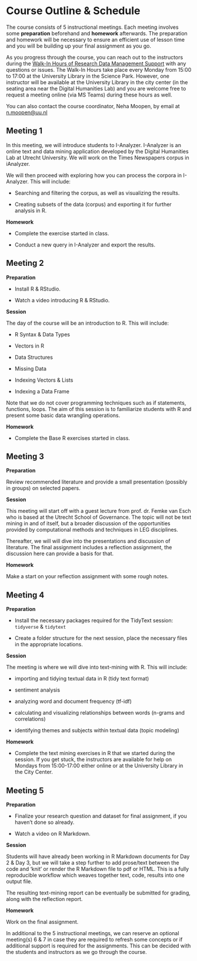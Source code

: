 # Course Outline & Schedule {.unnumbered}

The course consists of 5 instructional meetings. Each meeting involves some **preparation** beforehand and **homework** afterwards. The preparation and homework will be necessary to ensure an efficient use of lesson time and you will be building up your final assignment as you go.

As you progress through the course, you can reach out to the instructors during the [Walk-In Hours of Research Data Management Support](https://www.uu.nl/en/research/research-data-management/walk-in-hours-workshops/walk-in-hours-research-data-software) with any questions or issues. The Walk-In Hours take place every Monday from 15:00 to 17:00 at the University Library in the Science Park. However, one instructor will be available at the University Library in the city center (in the seating area near the Digital Humanities Lab) and you are welcome free to request a meeting online (via MS Teams) during these hours as well.

You can also contact the course coordinator, Neha Moopen, by email at [n.moopen@uu.nl](n.moopen@uu.nl)

::: {.panel-tabset}

## Meeting 1

In this meeting, we will introduce students to I-Analyzer. I-Analyzer is an online text and data mining application developed by the Digital Humanities Lab at Utrecht University. We will work on the Times Newspapers corpus in iAnalyzer.

We will then proceed with exploring how you can process the corpora in I-Analyzer. This will include:

- Searching and filtering the corpus, as well as visualizing the results. 

- Creating subsets of the data (corpus) and exporting it for further analysis in R.

**Homework**

- Complete the exercise started in class.

- Conduct a new query in I-Analyzer and export the results.

## Meeting 2

**Preparation**

- Install R & RStudio.

- Watch a video introducing R & RStudio.

**Session**

The day of the course will be an introduction to R. This will include:

- R Syntax & Data Types

- Vectors in R

- Data Structures

- Missing Data

- Indexing Vectors & Lists

- Indexing a Data Frame

Note that we do not cover programming techniques such as if statements, functions, loops. The aim of this session is to familiarize students with R and present some basic data wrangling operations.

**Homework**

- Complete the Base R exercises started in class.

## Meeting 3

**Preparation**

Review recommended literature and provide a small presentation (possibly in groups) on selected papers.

**Session**

This meeting will start off with a guest lecture from prof. dr. Femke van Esch who is based at the Utrecht School of Governance. The topic will not be text mining in and of itself, but a broader discussion of the opportunities provided by computational methods and techniques in LEG disciplines.

Thereafter, we will will dive into the presentations and discussion of literature. The final assignment includes a reflection assignment, the discussion here can provide a basis for that.

**Homework**

Make a start on your reflection assignment with some rough notes.

## Meeting 4

**Preparation**

- Install the necessary packages required for the TidyText session: `tidyverse` & `tidytext`

- Create a folder structure for the next session, place the necessary files in the appropriate locations.

**Session**

The meeting is where we will dive into text-mining with R. This will include:

- importing and tidying textual data in R (tidy text format)

- sentiment analysis 

- analyzing word and document frequency (tf-idf)

- calculating and visualizing relationships between words (n-grams and correlations)

- identifying themes and subjects within textual data (topic modeling)

**Homework**

- Complete the text mining exercises in R that we started during the session. If you get stuck, the instructors are available for help on Mondays from 15:00-17:00 either online or at the University Library in the City Center.

## Meeting 5

**Preparation**

- Finalize your research question and dataset for final assignment, if you haven't done so already.

- Watch a video on R Markdown.

**Session**

Students will have already been working in R Markdown documents for Day 2 & Day 3, but we will take a step further to add prose/text between the code and ‘knit’ or render the R Markdown file to pdf or HTML. This is a fully reproducible workflow which weaves together text, code, results into one output file.

The resulting text-mining report can be eventually be submitted for grading, along with the reflection report.

**Homework**

Work on the final assignment.

:::

In additional to the 5 instructional meetings, we can reserve an optional meeting(s) 6 & 7 in case they are required to refresh some concepts or if additional support is required for the assignments. This can be decided with the students and instructors as we go through the course.